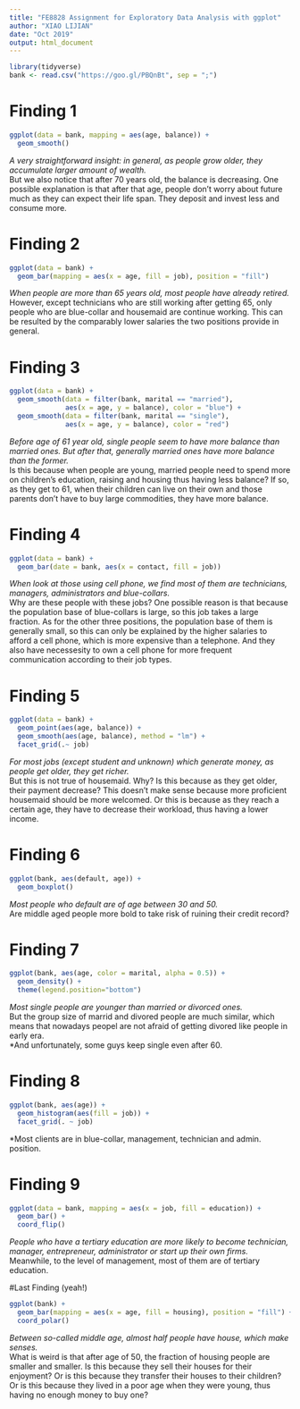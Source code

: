 ```yaml
---
title: "FE8828 Assignment for Exploratory Data Analysis with ggplot"
author: "XIAO LIJIAN"
date: "Oct 2019"
output: html_document
---
```


```r
library(tidyverse)
bank <- read.csv("https://goo.gl/PBQnBt", sep = ";")
```

# Finding 1 
```r
ggplot(data = bank, mapping = aes(age, balance)) +
  geom_smooth()
```

*A very straightforward insight: in general, as people grow older, they accumulate larger amount of wealth.<br />
*But we also notice that after 70 years old, the balance is decreasing. One possible explanation is that after that age, people don't worry about future much as they can expect their life span. They deposit and invest less and consume more.

# Finding 2
```r
ggplot(data = bank) +
  geom_bar(mapping = aes(x = age, fill = job), position = "fill")
```

*When people are more than 65 years old, most people have already retired.<br />
*However, except technicians who are still working after getting 65, only people who are blue-collar and housemaid  are continue working. This can be resulted by the comparably lower salaries the two positions provide in general.

# Finding 3
```r
ggplot(data = bank) +
  geom_smooth(data = filter(bank, marital == "married"),
              aes(x = age, y = balance), color = "blue") +
  geom_smooth(data = filter(bank, marital == "single"),
              aes(x = age, y = balance), color = "red")
```

*Before age of 61 year old, single people seem to have more balance than married ones. But after that, generally married ones have more balance than the former.<br />
*Is this because when people are young, married people need to spend more on children's education, raising and housing thus having less balance? If so, as they get to 61, when their children can live on their own and those parents don't have to buy large commodities, they have more balance.

# Finding 4
```r
ggplot(data = bank) +
  geom_bar(date = bank, aes(x = contact, fill = job))
```

*When look at those using cell phone, we find most of them are technicians, managers, administrators and blue-collars.<br /> 
*Why are these people with these jobs? One possible reason is that because the population base of blue-collars is large, so this job takes a large fraction. As for the other three positions, the population base of them is generally small, so this can only be explained by the higher salaries to afford a cell phone, which is more expensive than a telephone. And they also have necessesity to own a cell phone for more frequent communication according to their job types.

# Finding 5
```r
ggplot(data = bank) +
  geom_point(aes(age, balance)) + 
  geom_smooth(aes(age, balance), method = "lm") + 
  facet_grid(.~ job)
```

*For most jobs (except student and unknown) which generate money, as people get older, they get richer.<br />
*But this is not true of housemaid. Why? Is this because as they get older, their payment decrease? This doesn't make sense because more proficient housemaid should be more welcomed. Or this is because as they reach a certain age, they have to decrease their workload, thus having a lower income.

# Finding 6
```r
ggplot(bank, aes(default, age)) + 
  geom_boxplot()
```

*Most people who default are of age between 30 and 50.<br />
*Are middle aged people more bold to take risk of ruining their credit record?

# Finding 7
```r
ggplot(bank, aes(age, color = marital, alpha = 0.5)) + 
  geom_density() +
  theme(legend.position="bottom")
```

*Most single people are younger than married or divorced ones.<br />
*But the group size of marrid and divored people are much similar, which means that nowadays peopel are not afraid of getting divored like people in early era.<br />
*And unfortunately, some guys keep single even after 60.

# Finding 8
```r
ggplot(bank, aes(age)) + 
  geom_histogram(aes(fill = job)) + 
  facet_grid(. ~ job)
```

*Most clients are in blue-collar, management, technician and admin. position.

# Finding 9
```r
ggplot(data = bank, mapping = aes(x = job, fill = education)) + 
  geom_bar() + 
  coord_flip()
```

*People who have a tertiary education are more likely to become technician, manager, entrepreneur, administrator or start up their own firms.<br />
*Meanwhile, to the level of management, most of them are of tertiary education.

#Last Finding (yeah!)
```r
ggplot(bank) + 
  geom_bar(mapping = aes(x = age, fill = housing), position = "fill") +
  coord_polar()
```

*Between so-called middle age, almost half people have house, which make senses.<br />
*What is weird is that after age of 50, the fraction of housing people are smaller and smaller. Is this because they sell their houses for their enjoyment? Or is this because they transfer their houses to their children? Or is this because they lived in a poor age when they were young, thus having no enough money to buy one?